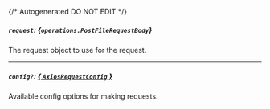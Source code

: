 {/* Autogenerated DO NOT EDIT  */}

##### `request`: *{`operations.PostFileRequestBody`}*
The request object to use for the request.
<Collapsible openLabel={Labels.showProperties} closeLabel={Labels.hideProperties}>
    <PostFileRequestBody/>
</Collapsible>

---
##### `config?`: [*{ `AxiosRequestConfig` }*](https://axios-http.com/docs/req_config)
Available config options for making requests.


